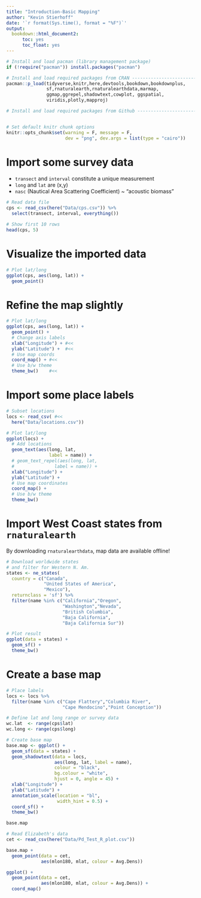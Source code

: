 ```yaml
---
title: "Introduction-Basic Mapping"
author: "Kevin Stierhoff"
date: '`r format(Sys.time(), format = "%F")`'
output: 
  bookdown::html_document2:
      toc: yes
      toc_float: yes
---
```


```r
# Install and load pacman (library management package)
if (!require("pacman")) install.packages("pacman")

# Install and load required packages from CRAN ---------------------------------
pacman::p_load(tidyverse,knitr,here,devtools,bookdown,bookdownplus,
               sf,rnaturalearth,rnaturalearthdata,marmap,
               ggmap,ggrepel,shadowtext,cowplot, ggspatial,
               viridis,plotly,mapproj)

# Install and load required packages from Github -------------------------------


# Set default knitr chunk options
knitr::opts_chunk$set(warning = F, message = F, 
                      dev = "png", dev.args = list(type = "cairo"))  
```

# Import some survey data

- `transect` and `interval` constitute a unique measurement
- `long` and `lat` are (x,y)
- `nasc` (Nautical Area Scattering Coefficient) ~ "acoustic biomass"

```r
# Read data file
cps <- read_csv(here("Data/cps.csv")) %>% 
  select(transect, interval, everything())

# Show first 10 rows
head(cps, 5)
```

# Visualize the imported data

```r
# Plot lat/long
ggplot(cps, aes(long, lat)) +
  geom_point() 
```

# Refine the map slightly

```r
# Plot lat/long
ggplot(cps, aes(long, lat)) +
  geom_point() +
  # Change axis labels
  xlab("Longitude") + #<<
  ylab("Latitude") +  #<<
  # Use map coords
  coord_map() + #<< 
  # Use b/w theme
  theme_bw()    #<< 
```

# Import some place labels

```r
# Subset locations
locs <- read_csv( #<<
  here("Data/locations.csv"))

# Plot lat/long
ggplot(locs) +
  # Add locations
  geom_text(aes(long, lat,
                label = name)) +
  # geom_text_repel(aes(long, lat, 
  #               label = name)) +
  xlab("Longitude") + 
  ylab("Latitude") +
  # Use map coordinates
  coord_map() +
  # Use b/w theme
  theme_bw() 
```

# Import West Coast states from `rnaturalearth`

By downloading `rnaturalearthdata`, map data are available offline!

```r
# Download worldwide states 
# and filter for Western N. Am.
states <- ne_states(
  country = c("Canada",
              "United States of America",
              "Mexico"),
  returnclass = 'sf') %>% 
  filter(name %in% c("California","Oregon",
                     "Washington","Nevada",
                     "British Columbia",
                     "Baja California",
                     "Baja California Sur"))

# Plot result
ggplot(data = states) +
  geom_sf() +
  theme_bw()
```

# Create a base map

```r
# Place labels
locs <- locs %>% 
  filter(name %in% c("Cape Flattery","Columbia River",
                     "Cape Mendocino","Point Conception"))

# Define lat and long range or survey data
wc.lat  <- range(cps$lat)
wc.long <- range(cps$long)

# Create base map
base.map <- ggplot() +
  geom_sf(data = states) +
  geom_shadowtext(data = locs,
                  aes(long, lat, label = name),
                  colour = "black", 
                  bg.colour = "white",
                  hjust = 0, angle = 45) +
  xlab("Longitude") +
  ylab("Latitude") + 
  annotation_scale(location = "bl", 
                   width_hint = 0.5) +
  coord_sf() +
  theme_bw()

base.map
```

```r
# Read Elizabeth's data
cet <- read_csv(here("Data/Pd_Test_R_plot.csv"))

base.map + 
  geom_point(data = cet,
             aes(mlon180, mlat, colour = Avg.Dens)) 

ggplot() +
  geom_point(data = cet,
             aes(mlon180, mlat, colour = Avg.Dens)) +
  coord_map()
```







